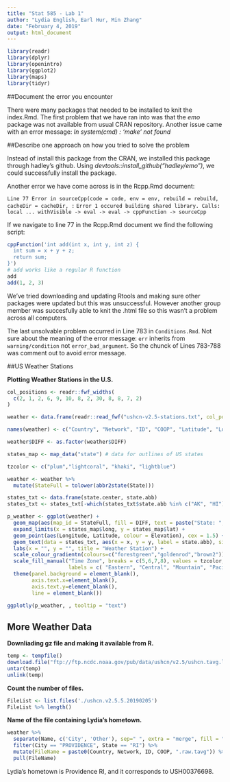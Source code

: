 ```yaml
---
title: "Stat 585 - Lab 1"
author: "Lydia English, Earl Hur, Min Zhang"
date: "February 4, 2019"
output: html_document
---
```


```r
library(readr)
library(dplyr)
library(openintro)
library(ggplot2)
library(maps)
library(tidyr)
```

##Document the error you encounter

There were many packages that needed to be installed to knit the index.Rmd. The first problem that we have ran into was that the *emo* package was not available from usual CRAN repository. Another issue came with an error message: *In system(cmd) : 'make' not found*

##Describe one approach on how you tried to solve the problem

Instead of install this package from the CRAN, we installed this package through hadley's github. Using *devtools::install_github("hadley/emo")*, we could successfully install the package.

Another error we have come across is in the Rcpp.Rmd document:

`Line 77 Error in sourceCpp(code = code, env = env, rebuild = rebuild, cacheDir = cacheDir, :`
`Error 1 occured building shared library. Calls: local ... withVisible -> eval -> eval -> cppFunction -> sourceCpp`

If we navigate to line 77 in the Rcpp.Rmd document we find the following script:

```r
cppFunction('int add(int x, int y, int z) {
  int sum = x + y + z;
  return sum;
}')
# add works like a regular R function
add
add(1, 2, 3)
```

We've tried downloading and updating Rtools and making sure other packages were updated but this was unsuccessful. However another group member was succesfully able to knit the .html file so this wasn't a problem across all computers. 

The last unsolvable problem occurred in Line 783 in `Conditions.Rmd`. Not sure about the meaning of the error message: `err` inherits from `warning/condition` not `error_bad_argument`. So the chunck of Lines 783-788 was comment out to avoid error message.  

##US Weather Stations

**Plotting Weather Stations in the U.S.**

```r

col_positions <- readr::fwf_widths(
  c(2, 1, 2, 6, 9, 10, 8, 2, 30, 8, 8, 7, 2)
)

weather <- data.frame(readr::read_fwf("ushcn-v2.5-stations.txt", col_positions = col_positions))

names(weather) <- c("Country", "Network", "ID", "COOP", "Latitude", "Longitude", "Elevation", "State", "Name", "Comp1", "Comp2", "Comp3", "DIFF")

weather$DIFF <- as.factor(weather$DIFF)

states_map <- map_data("state") # data for outlines of US states

tzcolor <- c("plum","lightcoral", "khaki", "lightblue") 

weather <- weather %>% 
  mutate(StateFull = tolower(abbr2state(State)))

states_txt <- data.frame(state.center, state.abb)
states_txt <- states_txt[-which(states_txt$state.abb %in% c("AK", "HI")), ]

p_weather <- ggplot(weather) +
  geom_map(aes(map_id = StateFull, fill = DIFF, text = paste("State: ", toupper(StateFull), "<br>Elevation: ", Elevation, "<br>Time Zone: ", DIFF)), size=1, color="white", map = states_map) +
  expand_limits(x = states_map$long, y = states_map$lat) +
  geom_point(aes(Longitude, Latitude, colour = Elevation), cex = 1.5) +
  geom_text(data = states_txt, aes(x = x, y = y, label = state.abb), size = 3, fontface = "bold")+
  labs(x = "", y = "", title = "Weather Station") +
  scale_colour_gradientn(colours=c("forestgreen","goldenrod","brown2"))+
  scale_fill_manual("Time Zone", breaks = c(5,6,7,8), values = tzcolor, 
                    labels = c( "Eastern", "Central", "Mountain", "Pacific"), guide = "legend") +
  theme(panel.background = element_blank(), 
        axis.text.x=element_blank(),
        axis.text.y=element_blank(),
        line = element_blank())

ggplotly(p_weather, , tooltip = "text")  
```


## More Weather Data

**Downliading gz file and making it available from R.**
```r
temp <- tempfile()
download.file("ftp://ftp.ncdc.noaa.gov/pub/data/ushcn/v2.5/ushcn.tavg.latest.raw.tar.gz",temp)
untar(temp)
unlink(temp)
```

**Count the number of files.**
```r
FileList <- list.files('./ushcn.v2.5.5.20190205')
FileList %>% length()
```

**Name of the file containing Lydia's hometown.**
```r
weather %>% 
  separate(Name, c('City', 'Other'), sep=" ", extra = "merge", fill = "right")%>% 
  filter(City == "PROVIDENCE", State == "RI") %>% 
  mutate(FileName = paste0(Country, Network, ID, COOP, ".raw.tavg")) %>% 
  pull(FileName)

```

Lydia's hometown is Providence RI, and it corresponds to USH00376698.
